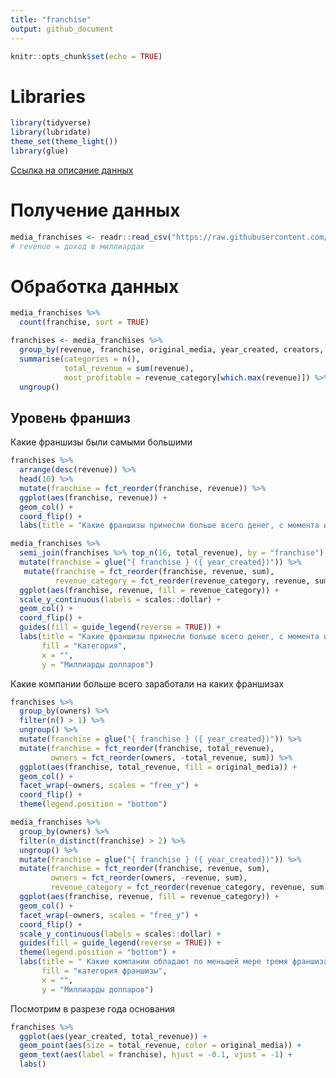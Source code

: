 ```yaml
---
title: "franchise"
output: github_document
---
```


```r
knitr::opts_chunk$set(echo = TRUE)
```

# Libraries

```r
library(tidyverse)
library(lubridate)
theme_set(theme_light())
library(glue)
```

[Ссылка на описание данных](https://github.com/rfordatascience/tidytuesday/tree/master/data/2019/2019-07-02)

# Получение данных

```r
media_franchises <- readr::read_csv("https://raw.githubusercontent.com/rfordatascience/tidytuesday/master/data/2019/2019-07-02/media_franchises.csv")
# revenue = доход в миллиардах
```

# Обработка данных

```r
media_franchises %>% 
  count(franchise, sort = TRUE)

franchises <- media_franchises %>% 
  group_by(revenue, franchise, original_media, year_created, creators, owners) %>% 
  summarise(categories = n(),
            total_revenue = sum(revenue),
            most_profitable = revenue_category[which.max(revenue)]) %>% 
  ungroup()
```


## Уровень франшиз

Какие франшизы были самыми большими
```r
franchises %>% 
  arrange(desc(revenue)) %>% 
  head(16) %>% 
  mutate(franchise = fct_reorder(franchise, revenue)) %>% 
  ggplot(aes(franchise, revenue)) +
  geom_col() +
  coord_flip() +
  labs(title = "Какие франшизы принесли больше всего денег, с момента их создания")
```

```r
media_franchises %>% 
  semi_join(franchises %>% top_n(16, total_revenue), by = "franchise") %>% 
  mutate(franchise = glue("{ franchise } ({ year_created})")) %>% 
   mutate(franchise = fct_reorder(franchise, revenue, sum),
          revenue_category = fct_reorder(revenue_category, revenue, sum)) %>% 
  ggplot(aes(franchise, revenue, fill = revenue_category)) +
  scale_y_continuous(labels = scales::dollar) +
  geom_col() +
  coord_flip() +
  guides(fill = guide_legend(reverse = TRUE)) +
  labs(title = "Какие франшизы принесли больше всего денег, с момента их создания",
       fill = "Категория",
       x = "",
       y = "Миллиарды долларов")
```

Какие компании больше всего заработали на каких франшизах

```r
franchises %>% 
  group_by(owners) %>% 
  filter(n() > 1) %>% 
  ungroup() %>% 
  mutate(franchise = glue("{ franchise } ({ year_created})")) %>% 
  mutate(franchise = fct_reorder(franchise, total_revenue),
         owners = fct_reorder(owners, -total_revenue, sum)) %>% 
  ggplot(aes(franchise, total_revenue, fill = original_media)) +
  geom_col() +
  facet_wrap(~owners, scales = "free_y") +
  coord_flip() +
  theme(legend.position = "bottom")
```

```r
media_franchises %>% 
  group_by(owners) %>% 
  filter(n_distinct(franchise) > 2) %>% 
  ungroup() %>% 
  mutate(franchise = glue("{ franchise } ({ year_created})")) %>% 
  mutate(franchise = fct_reorder(franchise, revenue, sum),
         owners = fct_reorder(owners, -revenue, sum),
         revenue_category = fct_reorder(revenue_category, revenue, sum)) %>%
  ggplot(aes(franchise, revenue, fill = revenue_category)) +
  geom_col() +
  facet_wrap(~owners, scales = "free_y") +
  coord_flip() +
  scale_y_continuous(labels = scales::dollar) +
  guides(fill = guide_legend(reverse = TRUE)) +
  theme(legend.position = "bottom") +
  labs(title = " Какие компании обладают по меньшей мере тремя франшизами",
       fill = "категория франшизы",
       x = "",
       y = "Миллиарды долларов")
```

Посмотрим в разрезе года основания
```r
franchises %>% 
  ggplot(aes(year_created, total_revenue)) +
  geom_point(aes(size = total_revenue, color = original_media)) +
  geom_text(aes(label = franchise), hjust = -0.1, vjust = -1) +
  labs()
```



